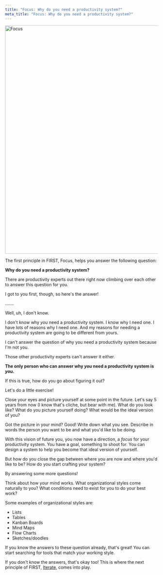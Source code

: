 ```yaml
---
title: "Focus: Why do you need a productivity system?"
meta_title: "Focus: Why do you need a productivity system?"
---
```



<div class="text-center">
    <Image src={focus} width="750" alt="Focus" />
</div>

The first principle in FIRST, Focus, helps you answer the following question:

**Why do you need a productivity system?**

There are productivity experts out there right now climbing over each other to answer this question for you.

I got to you first, though, so here's the answer!

.......

Well, uh, I don't know.

I don't know why *you* need a productivity system. I know why I need one. I have lots of reasons why I need one. And my reasons for needing a productivity system are going to be different from yours.

I can't answer the question of why you need a productivity system because I'm not you.

Those other productivity experts can't answer it either.

**The only person who can answer why *you* need a productivity system is *you*.**

If this is true, how do you go about figuring it out?

Let's do a little exercise!

Close your eyes and picture yourself at some point in the future. Let's say 5 years from now (I know that's cliche, but bear with me). What do you look like? What do you picture yourself doing? What would be the ideal version of you?

Got the picture in your mind? Good! Write down what you see. Describe in words the person you want to be and what you'd like to be doing.

With this vision of future you, you now have a direction, a *focus* for your productivity system. You have a goal, something to shoot for. You can design a system to help you become that ideal version of yourself.

But how do you close the gap between where you are now and where you'd like to be? How do you start crafting your system?

By answering some more questions!

Think about how your mind works. What organizational styles come naturally to you? What conditions need to exist for you to do your best work?

Some examples of organizational styles are:

- Lists
- Tables
- Kanban Boards
- Mind Maps
- Flow Charts
- Sketches/doodles

If you know the answers to these question already, that's great! You can start searching for tools that match your working style.

If you don't know the answers, that's okay too! This is where the next principle of FIRST, <a href="/iterate">Iterate</a>, comes into play.